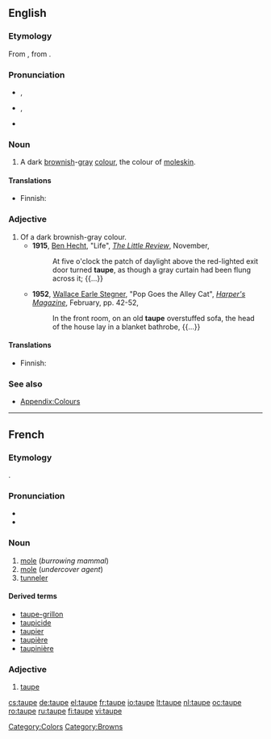 ==English==

===Etymology===
From {{etyl|fr}} {{term|taupe|lang=fr}}, from {{etyl|la|en}} {{term|talpa||lang=la|[[mole]]}}.

===Pronunciation===
* {{a|UK}} {{IPA|/təʊp/}}, {{SAMPA|/t@Up/}}
* {{a|US}} {{IPA|/toʊp/}}, {{SAMPA|/toUp/}}
* {{audio|en-us-taupe.ogg|Audio (US)}}

===Noun===
{{en-noun}}

#A dark [[brown]]ish-[[gray]] [[color|colour]], the colour of [[moleskin]].
#:{{colour panel|2=483C32}}

====Translations====
{{trans-top|a dark brownish-gray colour}}
*Finnish: {{t-|fi|harmaanruslea}}
{{trans-mid}}
{{trans-bottom}}

===Adjective===
{{en-adj}}
# Of a dark brownish-gray colour.
#*'''1915''', [[w:Ben Hecht|Ben Hecht]], "Life", ''[[w:The Little Review|The Little Review]]'', November,
#*:At five o'clock the patch of daylight above the red-lighted exit door turned '''taupe''', as though a gray curtain had been flung across it; {{...}}
#*'''1952''', [[w:Wallace Earle Stegner|Wallace Earle Stegner]], "Pop Goes the Alley Cat", ''[[w:Harper's Magazine|Harper's Magazine]]'', February, pp. 42-52,
#*:In the front room, on an old '''taupe''' overstuffed sofa, the head of the house lay in a blanket bathrobe, {{...}}

====Translations====
{{trans-top|of a dark brownish-gray colour}}
*Finnish: {{t-|fi|harmaanruskea}}
{{trans-mid}}
{{trans-bottom}}

===See also===
*[[Appendix:Colours]]

[[Category:Colors]]
[[Category:Browns]]

----

==French==
===Etymology===
{{etyl|la|fr}} {{term|talpa}}.

===Pronunciation===
*{{IPA|/top/|lang=fr}}
*{{audio|Fr-taupe-ca-Montréal.ogg|audio (CA)}}

===Noun===
{{fr-noun|f}}

# [[mole]] (''burrowing mammal'')
# [[mole]] (''undercover agent'')
# [[tunneler]]

====Derived terms====
* [[taupe-grillon]]
* [[taupicide]]
* [[taupier]]
* [[taupière]]
* [[taupinière]]

===Adjective===
{{fr-adj-mf}}

# [[#English|taupe]]

[[cs:taupe]]
[[de:taupe]]
[[el:taupe]]
[[fr:taupe]]
[[io:taupe]]
[[lt:taupe]]
[[nl:taupe]]
[[oc:taupe]]
[[ro:taupe]]
[[ru:taupe]]
[[fi:taupe]]
[[vi:taupe]]